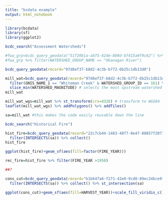 ```yaml
---
title: "bcdata example"
output: html_notebook
---
```




```r
library(bcdata)
library(sf)
library(ggplot2)
```

```r
bcdc_search("Assessment Watersheds")
```
```r
#fwa_grp=bcdc_query_geodata("51f20b1a-ab75-42de-809d-bf415a0f9c62") %>% collect()
#fwa_grp %>% filter(WATERSHED_GROUP_NAME == "Okanagan River")
```




```r
bcdc_query_geodata(record="97d8ef37-b8d2-4c3b-b772-6b25c1db13d0")
```
```r
mill_wat=bcdc_query_geodata(record="97d8ef37-b8d2-4c3b-b772-6b25c1db13d0") %>% 
  filter(GNIS_NAME_1 == "Whiteman Creek" & WATERSHED_GROUP_ID == 161) %>% collect() %>%
  slice_min(WATERSHED_MAGNITUDE) # selects the most upstream watershed
mill_wat
```


```r
mill_wat_wgs=mill_wat %>% st_transform(crs=4326) # transform to WGS84
leaflet(mill_wat_wgs) %>% addPolygons() %>% addTiles()
```

```r
sa=mill_wat #this makes the code easily reusable down the line
```

```r
bcdc_search("Historical Fire")
```


```r
hist_fire=bcdc_query_geodata(record="22c7cb44-1463-48f7-8e47-88857f207702") %>% 
  filter(INTERSECTS(sa)) %>% collect() 
hist_fire
```

```r
ggplot(hist_fire)+geom_sf(aes(fill=factor(FIRE_YEAR)))
```
```r
rec_fire=hist_fire %>% filter(FIRE_YEAR >1950)

```
```r
##?
```


```r
cons_cut=bcdc_query_geodata(record="b1b647a6-f271-42e0-9cd0-89ec24bce9f7") %>% 
  filter(INTERSECTS(sa)) %>% collect() %>% st_intersection(sa)
```


```r
ggplot(cons_cut)+geom_sf(aes(fill=HARVEST_YEAR))+scale_fill_viridis_c()+geom_sf(data=sa,fill=NA)
```


